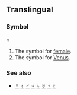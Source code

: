 ==Translingual==
===Symbol===
♀

#The symbol for [[female]].
#The symbol for [[Venus]].
===See also===
*[[☿]] [[♁]] [[♂]] [[♃]] [[♄]] [[♅]] [[♆]] [[♇]]